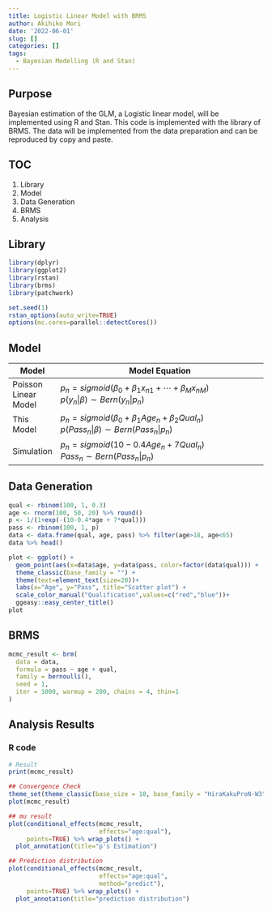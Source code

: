 ```yaml
---
title: Logistic Linear Model with BRMS
author: Akihiko Mori
date: '2022-06-01'
slug: []
categories: []
tags:
  - Bayesian Modelling (R and Stan)
---
```

## Purpose
Bayesian estimation of the GLM, a Logistic linear model, will be implemented using R and Stan. This code is implemented with the library of BRMS.
The data will be implemented from the data preparation and can be reproduced by copy and paste.

## TOC
1. Library
2. Model
3. Data Generation
4. BRMS
5. Analysis

## Library
```r
library(dplyr)
library(ggplot2)
library(rstan)
library(brms)
library(patchwork)

set.seed(1)
rstan_options(auto_write=TRUE)
options(mc.cores=parallel::detectCores())
```

## Model
| Model | Model Equation |
|-------|----------------------------------|
| Poisson Linear Model | $p_n=sigmoid\left(\beta_0+\beta_1x_{n1}+\cdots +\beta_{M}x_{nM}\right)$ <br />$p\left(y_n | \beta\right) \sim Bern\left(y_n|p_n\right)$<br /> |
| This Model          | $p_n=sigmoid\left(\beta_0+\beta_1Age_n+\beta_2Qual_n\right)$ <br />$p\left(Pass_n | \beta\right) \sim Bern\left(Pass_n | p_n\right)$<br />   |
| Simulation          |$p_n=sigmoid\left(10-0.4Age_n+7Qual_n\right)$ <br />$Pass_n \sim Bern\left(Pass_n | p_n\right)$<br /> |

## Data Generation
```r
qual <- rbinom(100, 1, 0.3)
age <- rnorm(100, 50, 20) %>% round()
p <- 1/(1+exp(-(10-0.4*age + 7*qual)))
pass <- rbinom(100, 1, p)
data <- data.frame(qual, age, pass) %>% filter(age>18, age<65)
data %>% head()

plot <- ggplot() +
  geom_point(aes(x=data$age, y=data$pass, color=factor(data$qual))) + 
  theme_classic(base_family = "") +
  theme(text=element_text(size=20))+
  labs(x="Age", y="Pass", title="Scatter plot") +
  scale_color_manual("Qualification",values=c("red","blue"))+
  ggeasy::easy_center_title()
plot
```

## BRMS
```r
mcmc_result <- brm(
  data = data,
  formula = pass ~ age + qual,
  family = bernoulli(),
  seed = 1,
  iter = 1000, warmup = 200, chains = 4, thin=1
)
```


## Analysis Results
### R code
```r
# Result
print(mcmc_result)

## Convergence Check
theme_set(theme_classic(base_size = 10, base_family = "HiraKakuProN-W3"))
plot(mcmc_result)

## mu result
plot(conditional_effects(mcmc_result, 
                         effects="age:qual"), 
     points=TRUE) %>% wrap_plots() +
  plot_annotation(title="p's Estimation")

## Prediction distribution
plot(conditional_effects(mcmc_result, 
                         effects="age:qual", 
                         method="predict"),
     points=TRUE) %>% wrap_plots() +
  plot_annotation(title="prediction distribution")
```